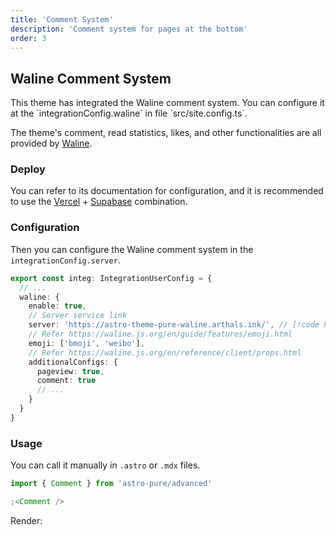 ```yaml
---
title: 'Comment System'
description: 'Comment system for pages at the bottom'
order: 3
---
```



## Waline Comment System

<Aside>
  This theme has integrated the Waline comment system. You can configure it at the
  `integrationConfig.waline` in file `src/site.config.ts`.
</Aside>

The theme's comment, read statistics, likes, and other functionalities are all provided by [Waline](https://waline.js.org/).

### Deploy

You can refer to its documentation for configuration, and it is recommended to use the [Vercel](https://vercel.com/) + [Supabase](https://supabase.com/) combination.

### Configuration

Then you can configure the Waline comment system in the `integrationConfig.server`.

```ts title="src/site.config.ts"
export const integ: IntegrationUserConfig = {
  // ...
  waline: {
    enable: true,
    // Server service link
    server: 'https://astro-theme-pure-waline.arthals.ink/', // [!code highlight]
    // Refer https://waline.js.org/en/guide/features/emoji.html
    emoji: ['bmoji', 'weibo'],
    // Refer https://waline.js.org/en/reference/client/props.html
    additionalConfigs: {
      pageview: true,
      comment: true
      // ...
    }
  }
}
```

### Usage

You can call it manually in `.astro` or `.mdx` files.

```jsx
import { Comment } from 'astro-pure/advanced'

;<Comment />
```

Render:


<Comment />
